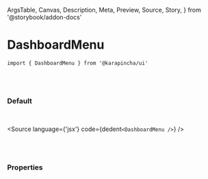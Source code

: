   ArgsTable,
  Canvas,
  Description,
  Meta,
  Preview,
  Source,
  Story,
} from '@storybook/addon-docs'


<Meta title='01. Atoms / DashboardMenu' component={DashboardMenu} />

# DashboardMenu

`import { DashboardMenu } from '@karapincha/ui'`

<br />
<br />

### Default

<br />

<Story name='Default'>
  <div className='doc-story__preview' style={{ zoom: '100%' }}>
    <div className='flex items-center gap-4'>
      <DashboardMenu />
    </div>
  </div>
</Story>

<Source language={'jsx'} code={dedent`<DashboardMenu />`} />

<br />
<br />

### Properties

<ArgsTable of={DashboardMenu} />
